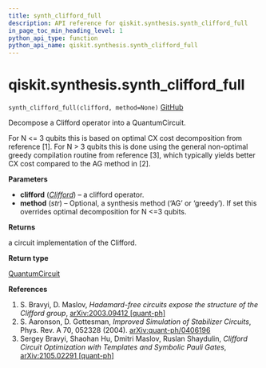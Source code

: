 ```yaml
---
title: synth_clifford_full
description: API reference for qiskit.synthesis.synth_clifford_full
in_page_toc_min_heading_level: 1
python_api_type: function
python_api_name: qiskit.synthesis.synth_clifford_full
---
```


<span id="qiskit-synthesis-synth-clifford-full" />

# qiskit.synthesis.synth\_clifford\_full

<span id="qiskit.synthesis.synth_clifford_full" />

`synth_clifford_full(clifford, method=None)` [GitHub](https://github.com/qiskit/qiskit/tree/stable/0.24/qiskit/synthesis/clifford/clifford_decompose_full.py "view source code")

Decompose a Clifford operator into a QuantumCircuit.

For N \<= 3 qubits this is based on optimal CX cost decomposition from reference \[1]. For N > 3 qubits this is done using the general non-optimal greedy compilation routine from reference \[3], which typically yields better CX cost compared to the AG method in \[2].

**Parameters**

*   **clifford** ([*Clifford*](qiskit.quantum_info.Clifford "qiskit.quantum_info.Clifford")) – a clifford operator.
*   **method** (*str*) – Optional, a synthesis method (‘AG’ or ‘greedy’). If set this overrides optimal decomposition for N \<=3 qubits.

**Returns**

a circuit implementation of the Clifford.

**Return type**

[QuantumCircuit](qiskit.circuit.QuantumCircuit "qiskit.circuit.QuantumCircuit")

**References**

1.  S. Bravyi, D. Maslov, *Hadamard-free circuits expose the structure of the Clifford group*, [arXiv:2003.09412 \[quant-ph\]](https://arxiv.org/abs/2003.09412)
2.  S. Aaronson, D. Gottesman, *Improved Simulation of Stabilizer Circuits*, Phys. Rev. A 70, 052328 (2004). [arXiv:quant-ph/0406196](https://arxiv.org/abs/quant-ph/0406196)
3.  Sergey Bravyi, Shaohan Hu, Dmitri Maslov, Ruslan Shaydulin, *Clifford Circuit Optimization with Templates and Symbolic Pauli Gates*, [arXiv:2105.02291 \[quant-ph\]](https://arxiv.org/abs/2105.02291)

